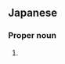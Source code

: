 ==Japanese==
{{ja-kanjitab|たき|もと|yomi=k}}

===Proper noun===
{{ja-pos|たきもと|proper}}

# {{surname|lang=ja|sort=たきもと}}